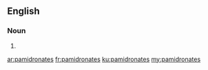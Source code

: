 ==English==

===Noun===
{{head|en|plural}}

# {{plural of|pamidronate|lang=en}}

[[ar:pamidronates]]
[[fr:pamidronates]]
[[ku:pamidronates]]
[[my:pamidronates]]